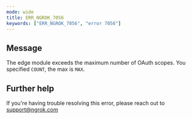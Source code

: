 ```yaml
---
mode: wide
title: ERR_NGROK_7056
keywords: ["ERR_NGROK_7056", "error 7056"]
---
```


## Message

The edge module exceeds the maximum number of OAuth scopes. You specified `COUNT`, the max is `MAX`.

## Further help

If you're having trouble resolving this error, please reach out to [support@ngrok.com](mailto:support@ngrok.com?subject=Help%20with%20ERR_NGROK_7056)
